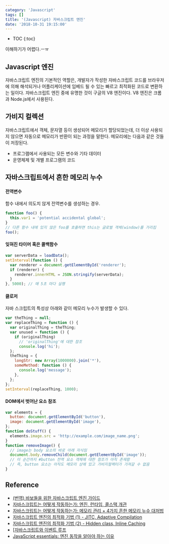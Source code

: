 ```yaml
---
category: 'Javascript'
tags: []
title: '(Javascript) 자바스크립트 엔진'
date: '2018-10-31 19:15:00'
---
```


- TOC
  {:toc}

이해하기가 어렵다.ㅡㅠ

## Javascript 엔진

자바스크립트 엔진의 기본적인 역할은, 개발자가 작성한 자바스크립트 코드를 브라우저에 의해 해석되거나 어플리케이션에 임베드 될 수 있는 빠르고 최적화된 코드로 변환하는 일이다.
자바스크립트 엔진 중에 유명한 것이 구글의 V8 엔진이다. V8 엔진은 크롬과 Node.js에서 사용된다.

## 가비지 컬렉션

자바스크립트에서 객체, 문자열 등이 생성되어 메모리가 할당되었는데, 더 이상 사용되지 않으면 자동으로 메모리가 반환이 되는 과정을 말한다.
메모리에는 다음과 같은 것들이 저장된다.

- 프로그램에서 사용되는 모든 변수와 기타 데이터
- 운영체제 및 개별 프로그램의 코드

## 자바스크립트에서 흔한 메모리 누수

#### 전역변수

함수 내에서 의도치 않게 전역변수를 생성하는 경우.

```javascript
function foo() {
  this.var1 = 'potential accidental global';
}
// 다른 함수 내에 있지 않은 foo를 호출하면 this는 글로벌 객체(window)를 가리킴
foo();
```

#### 잊혀진 타이머 혹은 콜백함수

```javascript
var serverData = loadData();
setInterval(function () {
  var renderer = document.getElementById('renderer');
  if (renderer) {
    renderer.innerHTML = JSON.stringify(serverData);
  }
}, 5000); // 매 5초 마다 실행
```

#### 클로저

자바 스크립트의 특성상 아래와 같이 메모리 누수가 발생할 수 있다.

```javascript
var theThing = null;
var replaceThing = function () {
  var originalThing = theThing;
  var unused = function () {
    if (originalThing)
      // 'originalThing'에 대한 참조
      console.log('hi');
  };
  theThing = {
    longStr: new Array(1000000).join('*'),
    someMethod: function () {
      console.log('message');
    },
  };
};
setInterval(replaceThing, 1000);
```

#### DOM에서 벗어난 요소 참조

```javascript
var elements = {
  button: document.getElementById('button'),
  image: document.getElementById('image'),
};
function doStuff() {
  elements.image.src = 'http://example.com/image_name.png';
}
function removeImage() {
  // image는 body 요소의 바로 아래 자식임
  document.body.removeChild(document.getElementById('image'));
  // 이 순간까지 #button 전역 요소 객체에 대한 참조가 아직 존재함
  // 즉, button 요소는 아직도 메모리 상에 있고 가비지컬렉터가 가져갈 수 없음
}
```

## Reference

- [(번역) 바보들을 위한 자바스크립트 엔진 가이드](https://dongwoo.blog/2015/10/12/%EB%B2%88%EC%97%AD-%EB%B0%94%EB%B3%B4%EB%93%A4%EC%9D%84-%EC%9C%84%ED%95%9C-%EC%9E%90%EB%B0%94%EC%8A%A4%ED%81%AC%EB%A6%BD%ED%8A%B8-%EC%97%94%EC%A7%84-%EA%B0%80%EC%9D%B4%EB%93%9C/)
- [자바스크립트는 어떻게 작동하는가: 엔진, 런타임, 콜스택 개관](https://engineering.huiseoul.com/%EC%9E%90%EB%B0%94%EC%8A%A4%ED%81%AC%EB%A6%BD%ED%8A%B8%EB%8A%94-%EC%96%B4%EB%96%BB%EA%B2%8C-%EC%9E%91%EB%8F%99%ED%95%98%EB%8A%94%EA%B0%80-%EC%97%94%EC%A7%84-%EB%9F%B0%ED%83%80%EC%9E%84-%EC%BD%9C%EC%8A%A4%ED%83%9D-%EA%B0%9C%EA%B4%80-ea47917c8442)
- [자바스크립트는 어떻게 작동하는가: 메모리 관리 + 4가지 흔한 메모리 누수 대처법](https://engineering.huiseoul.com/%EC%9E%90%EB%B0%94%EC%8A%A4%ED%81%AC%EB%A6%BD%ED%8A%B8%EB%8A%94-%EC%96%B4%EB%96%BB%EA%B2%8C-%EC%9E%91%EB%8F%99%ED%95%98%EB%8A%94%EA%B0%80-%EB%A9%94%EB%AA%A8%EB%A6%AC-%EA%B4%80%EB%A6%AC-4%EA%B0%80%EC%A7%80-%ED%9D%94%ED%95%9C-%EB%A9%94%EB%AA%A8%EB%A6%AC-%EB%88%84%EC%88%98-%EB%8C%80%EC%B2%98%EB%B2%95-5b0d217d788d)
- [자바스크립트 엔진의 최적화 기법 (1) - JITC, Adaptive Compilation](https://meetup.toast.com/posts/77)
- [자바스크립트 엔진의 최적화 기법 (2) - Hidden class, Inline Caching](https://meetup.toast.com/posts/78)
- [[자바스크립트와 이벤트 루프](https://meetup.toast.com/posts/89)
- [JavaScript essentials: 엔진 동작을 알아야 하는 이유](https://devtimothy.tistory.com/94?fbclid=IwAR04jLJ3RAIgrUyZv2wnJENhqj9kV2iJj4HM9VODcQU40NLiQaMG-peQiHE)
